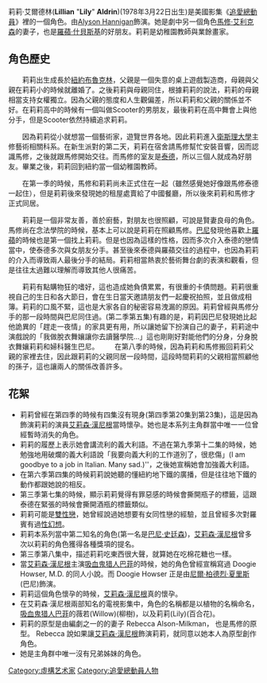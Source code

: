 {{noteTA
|G1=TV
}}
{{Infobox character
| colour     = #FF9900
| name       = 莉莉·艾爾德林<br />Lily Aldrin
| image      =
| size       = 50px
| caption    = [[艾莉森·汉尼根|艾莉森·汉尼根]] 飾演 莉莉·艾爾德林
| first      = [[Pilot_(How_I_Met_Your_Mother)|试播集]]
| gender     = 女性
| age        = 
| born       = 
| occupation = 幼兒園教師
| family     = 米奇·艾爾德林(Mickey Aldrin)<small>(父親)</small><br />珍妮絲·艾爾德林(Janice Aldrin)<small>(母親)</small>
| spouse     = [[馬修·艾利克森|馬修·艾利克森]]
| children   = 马文·等等·埃里克森
| relatives  = 露易絲(Lois) <small>(外祖母)</small><br />芮塔(Rita)<small>(祖母)</small><br />莫瑞斯(Morris)<small>(外祖父)</small><br />艾咪(Amy) <small>(表妹)</small>
| episode    = 
| portrayer  = [[艾莉森·汉尼根|艾莉森·汉尼根]]
| creator    = [[Carter_Bays|Carter Bays]]<br />[[Craig_Thomas_(screenwriter)|Craig Thomas]]
}}

莉莉·艾爾德林('''Lillian''' "'''Lily'''" '''Aldrin''')(1978年3月22日出生)是美國影集《[[追愛總動員|追愛總動員]]》裡的一個角色。由[[Alyson_Hannigan|Alyson Hannigan]]飾演。她是劇中另一個角色[[馬修·艾利克森|馬修·艾利克森]]的妻子，也是[[羅蘋·什貝斯基|羅蘋·什貝斯基]]的好朋友。莉莉是幼稚園教師與業餘畫家。

== 角色歷史 ==

　　莉莉出生成長於[[紐約|紐約]][[布魯克林|布魯克林]]，父親是一個失意的桌上遊戲製造商，母親與父親在莉莉小的時候就離婚了。之後莉莉與母親同住，根據莉莉的說法，莉莉的母親相當支持女權獨立。因為父親的態度和人生觀偏差，所以莉莉和父親的關係並不好。在莉莉高中的時候有一個叫做Scooter的男朋友，最後莉莉在高中舞會上與他分手，但是Scooter依然持續追求莉莉。

　　因為莉莉從小就想當一個藝術家，遊覽世界各地。因此莉莉進入[[衛斯理大學|衛斯理大學]]主修藝術相關科系。在新生派對的第二天，莉莉在宿舍請馬修幫忙安裝音響，因而認識馬修，之後就跟馬修開始交往。而馬修的室友是[[泰德·莫斯比|泰德]]，所以三個人就成為好朋友。畢業之後，莉莉回到紐約當一個幼稚園教師。

　　在第一季的時候，馬修和莉莉尚未正式住在一起（雖然感覺她好像跟馬修泰德一起住），但是莉莉後來發現她的租屋處賣給了中國餐廳，所以後來莉莉和馬修才正式同居。

　　莉莉是一個非常友善，善於廚藝，對朋友也很照顧，可說是賢妻良母的角色。馬修尚在念法學院的時候，基本上可以說是莉莉在照顧馬修。[[巴尼·史廷森|巴尼]]發現他喜歡上[[羅蘋·什貝斯基|羅蘋]]的時候也是第一個找上莉莉。但是也因為這樣的性格，因而多次介入泰德的戀情當中，使泰德多次與女朋友分手。甚至後來泰德與羅蘋交往的過程中，也因為莉莉的介入而導致兩人最後分手的結局。莉莉相當熱衷於藝術舞台劇的表演和觀看，但是往往太過難以理解而導致其他人很痛苦。

　　莉莉有點購物狂的嗜好，這也造成她負債累累，有很重的卡債問題。莉莉很重視自己的生日和各大節日，會在生日當天邀請朋友們一起慶祝拍照，並且做成相簿。莉莉的口風不緊，這也是大家各自的秘密容易洩漏的原因。莉莉曾經與馬修分手的那一段時間與巴尼同住過。(第二季第五集)有趣的是，莉莉因巴尼發現她比起他詭異的「趕走一夜情」的家具更有用，所以讓她留下扮演自己的妻子，莉莉途中演戲說的「我做脫衣舞孃讓你去讀醫學院…」這也剛剛好對能他們的分身，分身脫衣舞孃莉莉和婦科醫生巴尼。
　　在第八季的時候，因為莉莉和馬修搬回莉莉父親的家裡去住，因此跟莉莉的父親同居一段時間，這段時間莉莉的父親相當照顧他的孫子，這也讓兩人的關係改善許多。

==花絮==
* 莉莉曾經在第四季的時候有四集沒有現身(第四季第20集到第23集)，這是因為飾演莉莉的演員[[艾莉森·漢尼根|艾莉森·漢尼根]]當時懷孕。她也是本系列主角群當中唯一一位曾經暫時消失的角色。
* 莉莉的履歷上表示她會講流利的義大利語。不過在第九季第十二集的時候，她勉強地用破爛的義大利語說「我要向義大利的工作道別了，很悲傷」(I am goodbye to a job in Italian. Many sad.)''，之後她宣稱她會加強義大利語。
* 在第六季第四集的時候莉莉說她聽的懂紐約地下鐵的廣播，但是往往地下鐵的動作都跟她說的相反。
* 第三季第七集的時候，顯示莉莉覺得有罪惡感的時候會撕開瓶子的標籤，這跟泰德在緊張的時候會撕開酒瓶的標籤類似。
* 莉莉可能是[[雙性戀|雙性戀]]，她曾經說過她想要有女同性戀的經驗，並且曾經多次對羅賓有過[[性幻想|性幻想]]。
* 莉莉本系列當中第二知名的角色(第一名是[[巴尼·史廷森|巴尼·史廷森]])，[[艾莉森·漢尼根|艾莉森·漢尼根]]曾多次以莉莉的角色獲得各種獎項的提名。
* 第三季第八集中，描述莉莉吃東西很大聲，就算她在吃棉花糖也一樣。
* 當[[艾莉森·漢尼根|艾莉森·漢尼根]]主演[[吸血鬼猎人巴菲|吸血鬼猎人巴菲]]的時候，她的角色曾經宣稱寫過 Doogie Howser, M.D. 的同人小說。而 Doogie Howser 正是由[[尼爾·柏德烈·夏里斯|尼爾·柏德烈·夏里斯]](巴尼)飾演。
* 莉莉這個角色懷孕的時候，[[艾莉森·漢尼根|艾莉森·漢尼根]]真的懷孕。
* 在艾莉森·漢尼根兩部知名的電視影集中，角色的名稱都是以植物的名稱命名，[[吸血鬼猎人巴菲|吸血鬼猎人巴菲]]的薇若(Willow)(柳樹)，以及莉莉(Lily)(百合花)。
* 莉莉的原型是由編劇之一的{{link-en|Craig Thomas|Craig_Thomas_(screenwriter)|Craig Thomas}}的妻子 Rebecca Alson-Milkman，{{link-en|Craig Thomas|Craig_Thomas_(screenwriter)|Craig Thomas}} 也是馬修的原型。 Rebecca 說如果讓[[艾莉森·漢尼根|艾莉森·漢尼根]]飾演莉莉，就同意以她本人為原型創作角色。
* 她是主角群中唯一沒有兄弟姊妹的角色。


{{老爸老妈的浪漫史}}

{{DEFAULTSORT:Aldrin, Lily}}
[[Category:虛構艺术家|Category:虛構艺术家]]
[[Category:追愛總動員人物|Category:追愛總動員人物]]